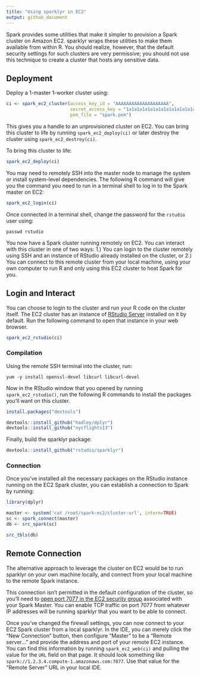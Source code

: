```yaml
---
title: "Using sparklyr in EC2"
output: github_document
---
```


Spark provides some utilities that make it simpler to provision a Spark cluster on Amazon EC2. sparklyr wraps these utilities to make them available from within R. You should realize, however, that the default security settings for such clusters are very permissive; you should not use this technique to create a cluster that hosts any sensitive data. 

## Deployment

Deploy a 1-master 1-worker cluster using:

```r
ci <- spark_ec2_cluster(access_key_id = "AAAAAAAAAAAAAAAAAAAA",
                        secret_access_key = "1a1a1a1a1a1a1a1a1a1a1a1a1a1a1a1a1a1a1a1",
                        pem_file = "spark.pem")
```

This gives you a handle to an unprovisioned cluster on EC2. You can bring this cluster to life by running `spark_ec2_deploy(ci)` or later destroy the cluster using `spark_ec2_destroy(ci)`.

To bring this cluster to life:

```r
spark_ec2_deploy(ci)
```

You may need to remotely SSH into the master node to manage the system or install system-level dependencies. The following R command will give you the command you need to run in a terminal shell to log in to the Spark master on EC2:

```r
spark_ec2_login(ci)
```

Once connected in a terminal shell, change the password for the `rstudio` user using:

`passwd rstudio`

You now have a Spark cluster running remotely on EC2. You can interact with this cluster in one of two ways: 1.) You can login to the cluster remotely using SSH and an instance of RStudio already installed on the cluster, or 2.) You can connect to this remote cluster from your local machine, using your own computer to run R and only using this EC2 cluster to host Spark for you.

## Login and Interact

You can choose to login to the cluster and run your R code on the cluster itself. The EC2 cluster has an instance of [RStudio Server](https://www.rstudio.com/products/rstudio/#Server) installed on it by default. Run the following command to open that instance in your web browser.

```r
spark_ec2_rstudio(ci)
```

### Compilation

Using the remote SSH terminal into the cluster, run:

```
yum -y install openssl-devel libcurl libcurl-devel
```

Now in the RStudio window that you opened by running `spark_ec2_rstudio()`, run the following R commands to install the packages you'll want on this cluster.

```r
install.packages("devtools")

devtools::install_github("hadley/dplyr")
devtools::install_github("nycflights13")
```

Finally, build the sparklyr package:

```r
devtools::install_github("rstudio/sparklyr")
```

### Connection

Once you've installed all the necessary packages on the RStudio instance running on the EC2 Spark cluster, you can establish a connection to Spark by running:

```r
library(dplyr)

master <- system('cat /root/spark-ec2/cluster-url', intern=TRUE)
sc <- spark_connect(master)
db <- src_spark(sc)

src_tbls(db)
```

## Remote Connection

The alternative approach to leverage the cluster on EC2 would be to run sparklyr on your own machine locally, and connect from your local machine to the remote Spark instance.

This connection isn't permitted in the default configuration of the cluster, so you'll need to [open port 7077 in the EC2 security group](http://docs.aws.amazon.com/AWSEC2/latest/UserGuide/using-network-security.html) associated with your Spark Master. You can enable TCP traffic on port 7077 from whatever IP addresses will be running sparklyr that you want to be able to connect.

Once you've changed the firewall settings, you can now connect to your EC2 Spark cluster from a local sparklyr. In the IDE, you can merely click the "New Connection" button, then configure "Master" to be a "Remote server..." and provide the address and port of your remote EC2 instance. You can find this information by running `spark_ec2_web(ci)` and pulling the value for the `URL` field on that page. It should look something like `spark://1.2.3.4.compute-1.amazonaws.com:7077`. Use that value for the "Remote Server" URL in your local IDE.


